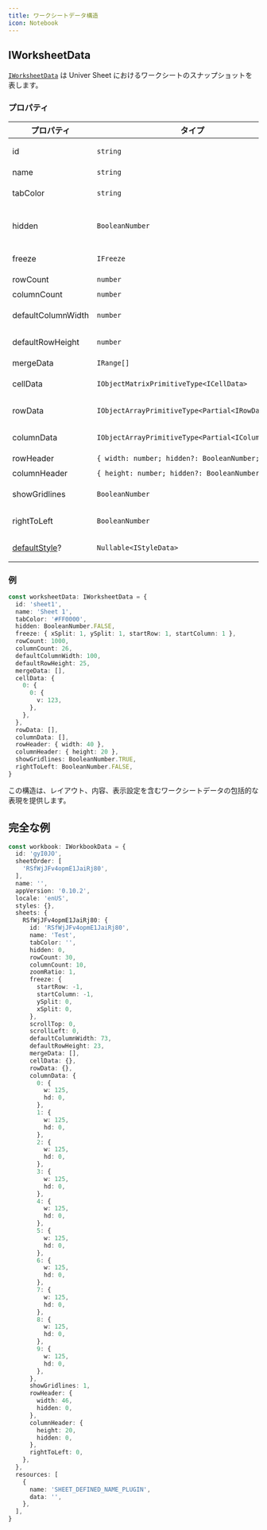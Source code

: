 ```yaml
---
title: ワークシートデータ構造
icon: Notebook
---
```


## IWorksheetData

[`IWorksheetData`](https://reference.univer.ai/en-US/interfaces/IWorksheetData) は Univer Sheet におけるワークシートのスナップショットを表します。

### プロパティ

| プロパティ | タイプ | 説明 |
|----------|------|-------------|
| id | `string` | ワークシートの一意識別子。 |
| name | `string` | ワークシートの名前。 |
| tabColor | `string` | ワークシートタブの色。 |
| hidden | `BooleanNumber` | シートが非表示かどうか。デフォルト: `BooleanNumber.FALSE`。 |
| freeze | `IFreeze` | フリーズペインの設定。 |
| rowCount | `number` | 行の総数。 |
| columnCount | `number` | 列の総数。 |
| defaultColumnWidth | `number` | 列のデフォルト幅、単位 `px`。 |
| defaultRowHeight | `number` | 行のデフォルト高さ、単位 `px`。 |
| mergeData | `IRange[]` | 結合セル範囲の配列。 |
| cellData | `IObjectMatrixPrimitiveType<ICellData>` | セル内容のマトリックス。[詳細情報。](/guides/sheets/model/cell-data) |
| rowData | `IObjectArrayPrimitiveType<Partial<IRowData>>` | 行データオブジェクトの配列。 |
| columnData | `IObjectArrayPrimitiveType<Partial<IColumnData>>` | 列データオブジェクトの配列。 |
| rowHeader | `{ width: number; hidden?: BooleanNumber; }` | 行ヘッダーの設定。 |
| columnHeader | `{ height: number; hidden?: BooleanNumber; }` | 列ヘッダーの設定。 |
| showGridlines | `BooleanNumber` | グリッド線が表示されるかどうか。 |
| rightToLeft | `BooleanNumber` | ワークシートが右から左モードかどうか。 |
| [defaultStyle](/guides/sheets/features/core/default-style)? | `Nullable<IStyleData>` | ワークシートのデフォルトスタイル |

### 例

```typescript
const worksheetData: IWorksheetData = {
  id: 'sheet1',
  name: 'Sheet 1',
  tabColor: '#FF0000',
  hidden: BooleanNumber.FALSE,
  freeze: { xSplit: 1, ySplit: 1, startRow: 1, startColumn: 1 },
  rowCount: 1000,
  columnCount: 26,
  defaultColumnWidth: 100,
  defaultRowHeight: 25,
  mergeData: [],
  cellData: {
    0: {
      0: {
        v: 123,
      },
    },
  },
  rowData: [],
  columnData: [],
  rowHeader: { width: 40 },
  columnHeader: { height: 20 },
  showGridlines: BooleanNumber.TRUE,
  rightToLeft: BooleanNumber.FALSE,
}
```

この構造は、レイアウト、内容、表示設定を含むワークシートデータの包括的な表現を提供します。

## 完全な例

```typescript
const workbook: IWorkbookData = {
  id: 'gyI0JO',
  sheetOrder: [
    'RSfWjJFv4opmE1JaiRj80',
  ],
  name: '',
  appVersion: '0.10.2',
  locale: 'enUS',
  styles: {},
  sheets: {
    RSfWjJFv4opmE1JaiRj80: {
      id: 'RSfWjJFv4opmE1JaiRj80',
      name: 'Test',
      tabColor: '',
      hidden: 0,
      rowCount: 30,
      columnCount: 10,
      zoomRatio: 1,
      freeze: {
        startRow: -1,
        startColumn: -1,
        ySplit: 0,
        xSplit: 0,
      },
      scrollTop: 0,
      scrollLeft: 0,
      defaultColumnWidth: 73,
      defaultRowHeight: 23,
      mergeData: [],
      cellData: {},
      rowData: {},
      columnData: {
        0: {
          w: 125,
          hd: 0,
        },
        1: {
          w: 125,
          hd: 0,
        },
        2: {
          w: 125,
          hd: 0,
        },
        3: {
          w: 125,
          hd: 0,
        },
        4: {
          w: 125,
          hd: 0,
        },
        5: {
          w: 125,
          hd: 0,
        },
        6: {
          w: 125,
          hd: 0,
        },
        7: {
          w: 125,
          hd: 0,
        },
        8: {
          w: 125,
          hd: 0,
        },
        9: {
          w: 125,
          hd: 0,
        },
      },
      showGridlines: 1,
      rowHeader: {
        width: 46,
        hidden: 0,
      },
      columnHeader: {
        height: 20,
        hidden: 0,
      },
      rightToLeft: 0,
    },
  },
  resources: [
    {
      name: 'SHEET_DEFINED_NAME_PLUGIN',
      data: '',
    },
  ],
}
```
